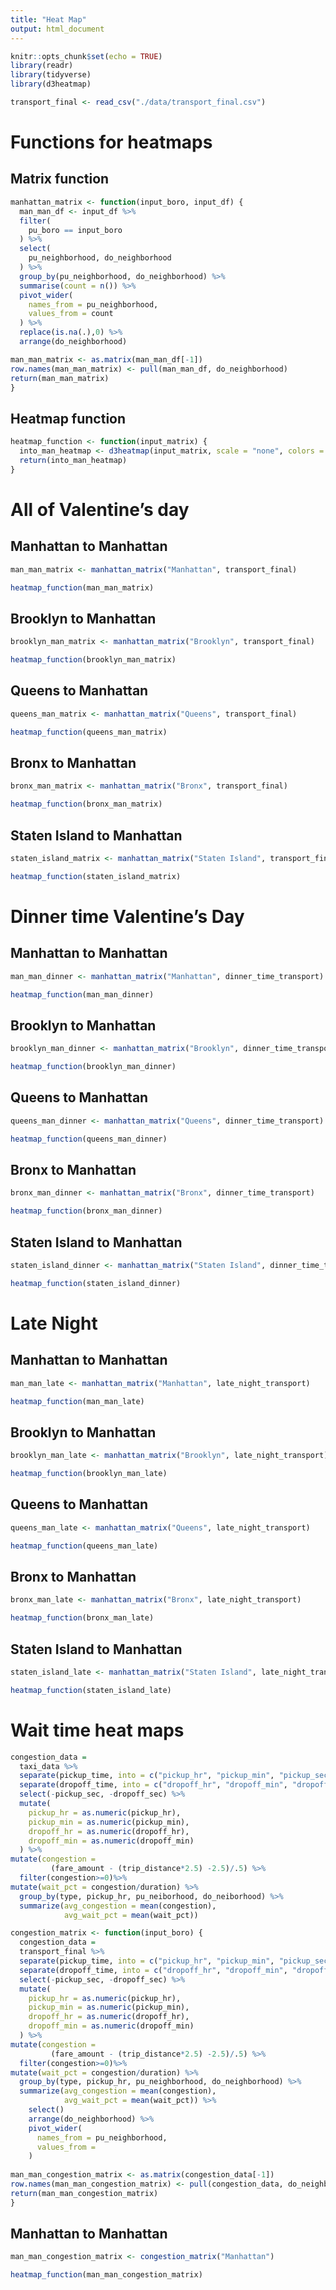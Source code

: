 ```yaml
---
title: "Heat Map"
output: html_document
---
```


```r
knitr::opts_chunk$set(echo = TRUE)
library(readr)
library(tidyverse)
library(d3heatmap)
```

```r
transport_final <- read_csv("./data/transport_final.csv")
```


# Functions for heatmaps 

## Matrix function


```r
manhattan_matrix <- function(input_boro, input_df) {
  man_man_df <- input_df %>% 
  filter(
    pu_boro == input_boro
  ) %>% 
  select(
    pu_neighborhood, do_neighborhood
  ) %>% 
  group_by(pu_neighborhood, do_neighborhood) %>% 
  summarise(count = n()) %>% 
  pivot_wider(
    names_from = pu_neighborhood,
    values_from = count
  ) %>% 
  replace(is.na(.),0) %>% 
  arrange(do_neighborhood) 

man_man_matrix <- as.matrix(man_man_df[-1])
row.names(man_man_matrix) <- pull(man_man_df, do_neighborhood)  
return(man_man_matrix)
}
```

## Heatmap function

```r
heatmap_function <- function(input_matrix) {
  into_man_heatmap <- d3heatmap(input_matrix, scale = "none", colors = "RdPu",  dendrogram = "none", Rowv = FALSE, Colv = FALSE) 
  return(into_man_heatmap)
}
```

# All of Valentine's day

## Manhattan to Manhattan

```r
man_man_matrix <- manhattan_matrix("Manhattan", transport_final)

heatmap_function(man_man_matrix)
```


## Brooklyn to Manhattan

```r
brooklyn_man_matrix <- manhattan_matrix("Brooklyn", transport_final)

heatmap_function(brooklyn_man_matrix)
```

## Queens to Manhattan

```r
queens_man_matrix <- manhattan_matrix("Queens", transport_final)

heatmap_function(queens_man_matrix)
```

## Bronx to Manhattan

```r
bronx_man_matrix <- manhattan_matrix("Bronx", transport_final) 

heatmap_function(bronx_man_matrix)
```

## Staten Island to Manhattan

```r
staten_island_matrix <- manhattan_matrix("Staten Island", transport_final)

heatmap_function(staten_island_matrix)
```

# Dinner time Valentine's Day

## Manhattan to Manhattan

```r
man_man_dinner <- manhattan_matrix("Manhattan", dinner_time_transport)

heatmap_function(man_man_dinner)
```


## Brooklyn to Manhattan

```r
brooklyn_man_dinner <- manhattan_matrix("Brooklyn", dinner_time_transport)

heatmap_function(brooklyn_man_dinner)
```

## Queens to Manhattan

```r
queens_man_dinner <- manhattan_matrix("Queens", dinner_time_transport)

heatmap_function(queens_man_dinner)
```

## Bronx to Manhattan

```r
bronx_man_dinner <- manhattan_matrix("Bronx", dinner_time_transport) 

heatmap_function(bronx_man_dinner)
```

## Staten Island to Manhattan

```r
staten_island_dinner <- manhattan_matrix("Staten Island", dinner_time_transport)

heatmap_function(staten_island_dinner)
```

# Late Night 

## Manhattan to Manhattan

```r
man_man_late <- manhattan_matrix("Manhattan", late_night_transport)

heatmap_function(man_man_late)
```


## Brooklyn to Manhattan

```r
brooklyn_man_late <- manhattan_matrix("Brooklyn", late_night_transport)

heatmap_function(brooklyn_man_late)
```

## Queens to Manhattan

```r
queens_man_late <- manhattan_matrix("Queens", late_night_transport)

heatmap_function(queens_man_late)
```

## Bronx to Manhattan

```r
bronx_man_late <- manhattan_matrix("Bronx", late_night_transport) 

heatmap_function(bronx_man_late)
```

## Staten Island to Manhattan

```r
staten_island_late <- manhattan_matrix("Staten Island", late_night_transport)

heatmap_function(staten_island_late)
```


# Wait time heat maps
```r
congestion_data = 
  taxi_data %>% 
  separate(pickup_time, into = c("pickup_hr", "pickup_min", "pickup_sec"), sep = ":") %>% 
  separate(dropoff_time, into = c("dropoff_hr", "dropoff_min", "dropoff_sec"), sep = ":") %>% 
  select(-pickup_sec, -dropoff_sec) %>% 
  mutate(
    pickup_hr = as.numeric(pickup_hr),
    pickup_min = as.numeric(pickup_min),
    dropoff_hr = as.numeric(dropoff_hr),
    dropoff_min = as.numeric(dropoff_min)
  ) %>% 
mutate(congestion = 
         (fare_amount - (trip_distance*2.5) -2.5)/.5) %>% 
  filter(congestion>=0)%>% 
mutate(wait_pct = congestion/duration) %>% 
  group_by(type, pickup_hr, pu_neiborhood, do_neiborhood) %>%  
  summarize(avg_congestion = mean(congestion),
            avg_wait_pct = mean(wait_pct))
```

```r
congestion_matrix <- function(input_boro) {
  congestion_data = 
  transport_final %>% 
  separate(pickup_time, into = c("pickup_hr", "pickup_min", "pickup_sec"), sep = ":") %>% 
  separate(dropoff_time, into = c("dropoff_hr", "dropoff_min", "dropoff_sec"), sep = ":") %>% 
  select(-pickup_sec, -dropoff_sec) %>% 
  mutate(
    pickup_hr = as.numeric(pickup_hr),
    pickup_min = as.numeric(pickup_min),
    dropoff_hr = as.numeric(dropoff_hr),
    dropoff_min = as.numeric(dropoff_min)
  ) %>% 
mutate(congestion = 
         (fare_amount - (trip_distance*2.5) -2.5)/.5) %>% 
  filter(congestion>=0)%>% 
mutate(wait_pct = congestion/duration) %>% 
  group_by(type, pickup_hr, pu_neighborhood, do_neighborhood) %>%  
  summarize(avg_congestion = mean(congestion),
            avg_wait_pct = mean(wait_pct)) %>% 
    select()
    arrange(do_neighborhood) %>% 
    pivot_wider(
      names_from = pu_neighborhood,
      values_from = 
    )
  
man_man_congestion_matrix <- as.matrix(congestion_data[-1])
row.names(man_man_congestion_matrix) <- pull(congestion_data, do_neighborhood)  
return(man_man_congestion_matrix)  
}
```

## Manhattan to Manhattan 
```r
man_man_congestion_matrix <- congestion_matrix("Manhattan")

heatmap_function(man_man_congestion_matrix)
```

